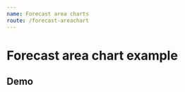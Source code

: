 ```yaml
---
name: Forecast area charts
route: /forecast-areachart
---
```



# Forecast area chart example

## Demo
<Playground>
    <ForecastAreaChart 
        tooltip={ { 
            current: { label: 'Lançamento', result: 'Posição' }, 
            forecast:{ label: 'Projeção', result: 'Posição' }   
        } }
        yComplement=" km"
        xType="time"
        grid={ { left: "10%" } }
        forecastColor="cyano"
        color="blue"
        lineMarkValue={ new Date('2019-03-01 09:20:00') }
        lineMarkColor="red"
        data={ 
            [
                { 
                    label: '2019-01-01 09:20:00', 
                    result: 1.8 
                }, 
                { 
                    label: '2019-01-01 09:21:00', 
                    result: 4.5 
                },
                { 
                    label: '2019-03-01 09:20:00', 
                    result: 3 
                }, 
                { 
                    label: '2019-04-01 09:20:00', 
                    result: 2 
                },
                { 
                    label: '2019-05-01 09:20:00', 
                    result: 4 
                }
            ]
        }
    />
</Playground>